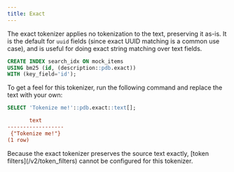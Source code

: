 ```yaml
---
title: Exact
---
```


The exact tokenizer applies no tokenization to the text, preserving it as-is. It is the default for `uuid` fields (since
exact UUID matching is a common use case), and is useful for doing exact string matching over text fields.

```sql
CREATE INDEX search_idx ON mock_items
USING bm25 (id, (description::pdb.exact))
WITH (key_field='id');
```

To get a feel for this tokenizer, run the following command and replace the text with your own:

```sql
SELECT 'Tokenize me!'::pdb.exact::text[];
```

```ini Expected Response
       text
------------------
 {"Tokenize me!"}
(1 row)
```

<Note>
  Because the exact tokenizer preserves the source text exactly, [token
  filters](/v2/token_filters) cannot be configured for this tokenizer.
</Note>
